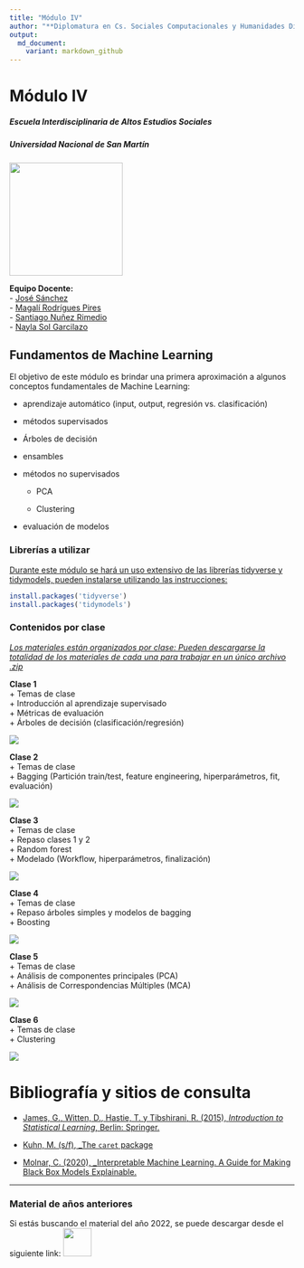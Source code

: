 ```yaml
---
title: "Módulo IV"
author: "**Diplomatura en Cs. Sociales Computacionales y Humanidades Digitales**"
output:
  md_document:
    variant: markdown_github
---
```

# Módulo IV
##### Escuela Interdisciplinaria de Altos Estudios Sociales
##### Universidad Nacional de San Martín
![](img/logo-factor-data-solo.jpg){width='200px'}

**Equipo Docente:**  
 - [José Sánchez](https://www.linkedin.com/in/ruloweb/)  
 - [Magalí Rodrígues Pires](https://www.linkedin.com/in/magali-rodrigues-pires)   
 - [Santiago Nuñez Rimedio](https://ar.linkedin.com/in/santiago-nu%C3%B1ez-rimedio-902ba474)  
 - [Nayla Sol Garcilazo](www.linkedin.com/in/nayla-sol-garcilazo)


## **Fundamentos de Machine Learning**
El objetivo de este módulo es brindar una primera aproximación a algunos conceptos fundamentales de Machine Learning:

+ aprendizaje automático (input, output, regresión vs. clasificación)

+  métodos supervisados

  + Árboles de decisión

  + ensambles

+ métodos no supervisados

  + PCA

  + Clustering

+   evaluación de modelos  


### Librerías a utilizar

<u> Durante este módulo se hará un uso extensivo de las librerías tidyverse y tidymodels, pueden instalarse utilizando las instrucciones: </u>

```r
install.packages('tidyverse')  
install.packages('tidymodels') 
```


### Contenidos por clase    

<u> *Los materiales están organizados por clase: Pueden descargarse la totalidad de los materiales de cada una para trabajar en un único archivo .zip* </u>  

__Clase 1__  
+ Temas de clase  
  + Introducción al aprendizaje supervisado  
  + Métricas de evaluación  
  + Árboles de decisión (clasificación/regresión)  
  
[![](img/Download.png)](clase1.zip)  


__Clase 2__  
+ Temas de clase  
  + Bagging (Partición train/test, feature engineering, hiperparámetros, fit, evaluación)  

[![](img/Download.png)](clase2.zip)  


__Clase 3__  
+ Temas de clase  
  + Repaso clases 1 y 2  
  + Random forest  
  + Modelado (Workflow, hiperparámetros, finalización)    

[![](img/Download.png)](clase3.zip)  
  
  
__Clase 4__  
+ Temas de clase  
  + Repaso árboles simples y modelos de bagging  
  + Boosting  

[![](img/Download.png)](clase4.zip)  


__Clase 5__  
+ Temas de clase  
  + Análisis de componentes principales (PCA)  
  + Análisis de Correspondencias Múltiples (MCA)  

[![](img/Download.png)](clase5.zip)  
  

__Clase 6__  
+ Temas de clase  
  + Clustering   

[![](img/Download.png)](clase6.zip)  
  
  
  
# Bibliografía y sitios de consulta

-   [James, G., Witten, D., Hastie, T. y Tibshirani, R. (2015), *Introduction to Statistical Learning*, Berlin: Springer.](http://faculty.marshall.usc.edu/gareth-james/ISL/)

-   [Kuhn, M. (s/f), \_The `caret` package](http://topepo.github.io/caret/index.html)

-   [Molnar, C. (2020), \_Interpretable Machine Learning. A Guide for Making Black Box Models Explainable.](https://christophm.github.io/interpretable-ml-book/)

***
### Material de años anteriores

Si estás buscando el material del año 2022, se puede descargar desde el siguiente link:
[<img src="img/Download.png" width="50px">](2022.zip)